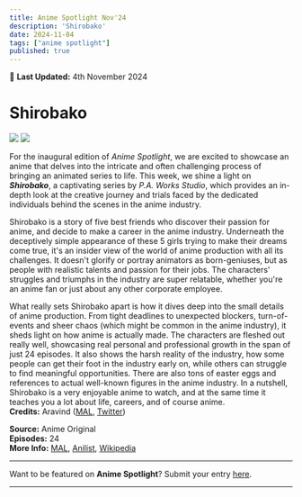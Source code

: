 ```yaml
---
title: Anime Spotlight Nov'24
description: 'Shirobako'
date: 2024-11-04
tags: ["anime spotlight"]
published: true
---
```


📅 **Last Updated:** 4th November 2024

# **Shirobako** 

<div style={{ display: 'grid', gridTemplateColumns: '1fr 1fr', gap: '20px', marginTop: '-40px', marginBottom: '-30px' }}>
  <img src="/images/blog/anime-spotlight-nov24/shirobako-1.webp"/>
  <img src="/images/blog/anime-spotlight-nov24/shirobako-2.webp"/>
</div>

For the inaugural edition of _Anime Spotlight_, we are excited to showcase an anime that delves into the intricate and often challenging process of bringing an animated series to life. This week, we shine a light on **_Shirobako_**, a captivating series by _P.A. Works Studio_, which provides an in-depth look at the creative journey and trials faced by the dedicated individuals behind the scenes in the anime industry.

Shirobako is a story of five best friends who discover their passion for anime, and decide to make a career in the anime industry. Underneath the deceptively simple appearance of these 5 girls trying to make their dreams come true, it's an insider view of the world of anime production with all its challenges. It doesn't glorify or portray animators as born-geniuses, but as people with realistic talents and passion for their jobs. The characters' struggles and triumphs in the industry are super relatable, whether you're an anime fan or just about any other corporate employee. 

What really sets Shirobako apart is how it dives deep into the small details of anime production. From tight deadlines to unexpected blockers, turn-of-events and sheer chaos (which might be common in the anime industry), it sheds light on how anime is actually made. The characters are fleshed out really well, showcasing real personal and professional growth in the span of just 24 episodes. It also shows the harsh reality of the industry, how some people can get their foot in the industry early on, while others can struggle to find meaningful opportunities. There are also tons of easter eggs and references to actual well-known figures in the anime industry. In a nutshell, Shirobako is a very enjoyable anime to watch, and at the same time it teaches you a lot about life, careers, and of course anime. \
**Credits:** Aravind
(<a href="https://myanimelist.net/profile/RaphaelSensei" target="_blank">MAL</a>,
<a href="https://x.com/_aravind_gk" target="_blank">Twitter</a>)

**Source:** Anime Original \
**Episodes:** 24 \
**More Info:** [MAL](https://myanimelist.net/anime/25835/Shirobako), [Anilist](https://anilist.co/anime/20812/SHIROBAKO), [Wikipedia](https://en.wikipedia.org/wiki/Shirobako)

<hr className="my-4 mt-2 mb-4" />

Want to be featured on **Anime Spotlight**? Submit your entry [here](https://forms.gle/38ACSWeu41pBFZqW8).

<hr className="my-0 mt-2 mb-4" />
